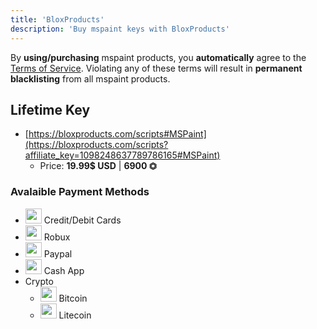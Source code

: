```yaml
---
title: 'BloxProducts'
description: 'Buy mspaint keys with BloxProducts'
---
```


<Callout type="warn">By **using/purchasing** mspaint products, you **automatically** agree to the [Terms of Service](https://www.mspaint.cc/tos). Violating any of these terms will result in **permanent blacklisting** from all mspaint products.</Callout>

## Lifetime Key
- [https://bloxproducts.com/scripts#MSPaint](https://bloxproducts.com/scripts?affiliate_key=1098248637789786165#MSPaint)
    - Price: **19.99$ USD** | **6900 ⏣**

### Avalaible Payment Methods
- <div className="flex align-center gap-2"> <img src="/images/icons/card.svg" width="26" height="24" style={{ verticalAlign: "middle", margin: "0" }} /> <span>Credit/Debit Cards</span> </div>
- <div className="flex align-center gap-2"> <img src="/images/icons/Robux.svg" width="26" height="24" style={{ verticalAlign: "middle", margin: "0" }} /> <span>Robux</span> </div>
- <div className="flex align-center gap-2"> <img src="/images/icons/paypal.svg" width="26" height="24" style={{ verticalAlign: "middle", margin: "0" }} /> <span>Paypal</span> </div>
- <div className="flex align-center gap-2"> <img src="/images/icons/cashapp.svg" width="26" height="24" style={{ verticalAlign: "middle", margin: "0" }} /> <span>Cash App</span> </div>
- Crypto
    - <div className="flex align-center gap-2"> <img src="/images/icons/bitcoin.webp" width="26" height="24" style={{ verticalAlign: "middle", margin: "0" }} /> <span>Bitcoin</span> </div>
    - <div className="flex align-center gap-2"> <img src="/images/icons/litecoin.webp" width="26" height="24" style={{ verticalAlign: "middle", margin: "0" }} /> <span>Litecoin</span> </div>